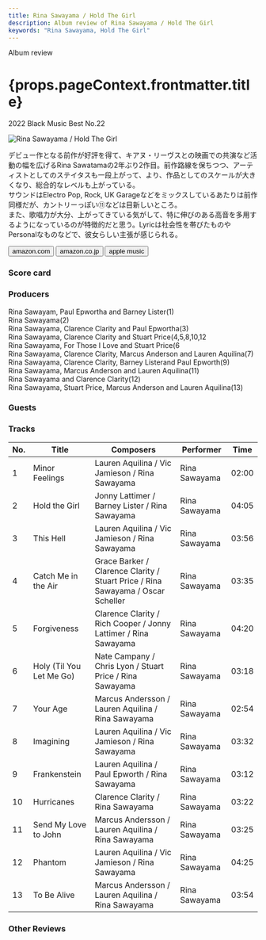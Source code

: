 ```yaml
---
title: Rina Sawayama / Hold The Girl
description: Album review of Rina Sawayama / Hold The Girl
keywords: "Rina Sawayama, Hold The Girl"
---
```






<p className="largeP">Album review</p>
<h1 className="h1--no--margin">{props.pageContext.frontmatter.title}</h1>
<p className="largeP">
  <Link to="/best50/2022/">2022 Black Music Best No.22</Link>
</p>

<Row  className="image-card-group">
	<Column colMd={3} colLg={4} noGutterMdLeft="">
       <ImageCard>

![Rina Sawayama / Hold The Girl](../../images/cd/rinasawayama2L.jpg)

</ImageCard>
	</Column>
	<Column colMd={4} colLg={8} noGutterMdLeft="">
		<p>
			デビュー作となる前作が好評を得て、キアヌ・リーヴスとの映画での共演など活動の幅を広げるRina Sawatamaの2年ぶり2作目。前作路線を保ちつつ、アーティストとしてのステイタスも一段上がって、より、作品としてのスケールが大きくなり、総合的なレベルも上がっている。
			<br/>サウンドはElectro Pop, Rock, UK Garageなどをミックスしているあたりは前作同様だが、カントリーっぽい⑪などは目新しいところ。
			<br/>また、歌唱力が大分、上がってきている気がして、特に伸びのある高音を多用するようになっているのが特徴的だと思う。Lyricは社会性を帯びたものやPersonalなものなどで、彼女らしい主張が感じられる。
		</p>
		<div>
		  <Button className="button-right-mergin"  href="https://amzn.to/3HkPEGN" renderIcon={ArrowUpRight} size='sm' kind='primary'>
  	    amazon.com
  	  </Button>
  	  <Button className="button-right-mergin"  href="https://amzn.to/3Hjg9fW" renderIcon={ArrowUpRight} size='sm' kind='secondary'>
  	    amazon.co.jp
  	  </Button>
			<Button className="button-right-mergin"  href="https://apple.co/3J6IV4G" renderIcon={ArrowUpRight} size='sm' kind='tertiary'>
  	    apple music
  	  </Button>
			<AdvJS2/>
		</div>
	</Column>
</Row>
<Row >
	<Column colMd={4} colLg={4} noGutterMdLeft="">
<div>
  <h3>Score card</h3>
	<SliderJS1 value="5" />
  <SliderJS2 value="1" />
	<SliderJS3 value="1" />
  <SliderJS4 value="9" />
</div>
</Column>
<Column colMd={8} colLg={8} noGutterMdLeft="">
	<div>
		<h3>Producers</h3>
		<p>
			Rina Sawayam, Paul Epwortha and Barney Lister(1)
			<br/>Rina Sawayama(2)
			<br/>Rina Sawayama, Clarence Clarity and Paul Epwortha(3)
			<br/>Rina Sawayama, Clarence Clarity and Stuart Price(4,5,8,10,12
			<br/>Rina Sawayama, For Those I Love and Stuart Price(6
			<br/>Rina Sawayama, Clarence Clarity, Marcus Anderson and Lauren Aquilina(7)
			<br/>Rina Sawayama, Clarence Clarity, Barney Listerand Paul Epworth(9)
			<br/>Rina Sawayama, Marcus Anderson and Lauren Aquilina(11)
			<br/>Rina Sawayama and Clarence Clarity(12)
			<br/>Rina Sawayama, Stuart Price, Marcus Anderson and Lauren Aquilina(13)
		</p>
		<h3>Guests</h3>
		<p>
		</p>
	</div>
</Column>
</Row>

<h3>Tracks</h3>

| No. | Title                    | Composers                                                                       | Performer     | Time  |
| --- | ------------------------ | ------------------------------------------------------------------------------- | ------------- | ----- |
| 1   | Minor Feelings           | Lauren Aquilina / Vic Jamieson / Rina Sawayama                                  | Rina Sawayama | 02:00 |
| 2   | Hold the Girl            | Jonny Lattimer / Barney Lister / Rina Sawayama                                  | Rina Sawayama | 04:05 |
| 3   | This Hell                | Lauren Aquilina / Vic Jamieson / Rina Sawayama                                  | Rina Sawayama | 03:56 |
| 4   | Catch Me in the Air      | Grace Barker / Clarence Clarity / Stuart Price / Rina Sawayama / Oscar Scheller | Rina Sawayama | 03:35 |
| 5   | Forgiveness              | Clarence Clarity / Rich Cooper / Jonny Lattimer / Rina Sawayama                 | Rina Sawayama | 04:20 |
| 6   | Holy (Til You Let Me Go) | Nate Campany / Chris Lyon / Stuart Price / Rina Sawayama                        | Rina Sawayama | 03:18 |
| 7   | Your Age                 | Marcus Andersson / Lauren Aquilina / Rina Sawayama                              | Rina Sawayama | 02:54 |
| 8   | Imagining                | Lauren Aquilina / Vic Jamieson / Rina Sawayama                                  | Rina Sawayama | 03:32 |
| 9   | Frankenstein             | Lauren Aquilina / Paul Epworth / Rina Sawayama                                  | Rina Sawayama | 03:12 |
| 10  | Hurricanes               | Clarence Clarity / Rina Sawayama                                                | Rina Sawayama | 03:22 |
| 11  | Send My Love to John     | Marcus Andersson / Lauren Aquilina / Rina Sawayama                              | Rina Sawayama | 03:25 |
| 12  | Phantom                  | Lauren Aquilina / Vic Jamieson / Rina Sawayama                                  | Rina Sawayama | 04:25 |
| 13  | To Be Alive              | Marcus Andersson / Lauren Aquilina / Rina Sawayama                              | Rina Sawayama | 03:54 |

<h3>Other Reviews</h3>

<Row>
  <Column colMd={3} colLg={3} noGutterMdLeft>
    <Review1 />
  </Column>
</Row>

<AdvJS3 />
